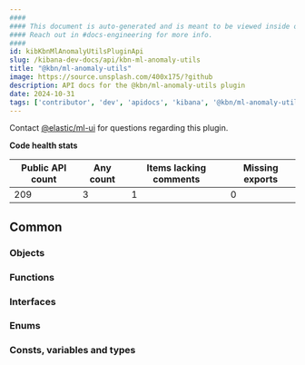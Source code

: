 ```yaml
---
####
#### This document is auto-generated and is meant to be viewed inside our experimental, new docs system.
#### Reach out in #docs-engineering for more info.
####
id: kibKbnMlAnomalyUtilsPluginApi
slug: /kibana-dev-docs/api/kbn-ml-anomaly-utils
title: "@kbn/ml-anomaly-utils"
image: https://source.unsplash.com/400x175/?github
description: API docs for the @kbn/ml-anomaly-utils plugin
date: 2024-10-31
tags: ['contributor', 'dev', 'apidocs', 'kibana', '@kbn/ml-anomaly-utils']
---
```




Contact [@elastic/ml-ui](https://github.com/orgs/elastic/teams/ml-ui) for questions regarding this plugin.

**Code health stats**

| Public API count  | Any count | Items lacking comments | Missing exports |
|-------------------|-----------|------------------------|-----------------|
| 209 | 3 | 1 | 0 |

## Common

### Objects
<DocDefinitionList data={kbnMlAnomalyUtilsObj.common.objects}/>

### Functions
<DocDefinitionList data={kbnMlAnomalyUtilsObj.common.functions}/>

### Interfaces
<DocDefinitionList data={kbnMlAnomalyUtilsObj.common.interfaces}/>

### Enums
<DocDefinitionList data={kbnMlAnomalyUtilsObj.common.enums}/>

### Consts, variables and types
<DocDefinitionList data={kbnMlAnomalyUtilsObj.common.misc}/>

